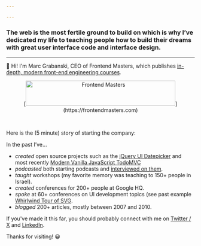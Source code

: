 ```yaml
---

---
```


### The web is the most fertile ground to build on which is why I’ve dedicated my life to teaching people how to build their dreams with great user interface code and interface design.

-----

👋 Hi! I'm Marc Grabanski, CEO of Frontend Masters, which publishes [in-depth, modern front-end engineering courses](https://frontendmasters.com).

<center style="padding-bottom:30px">[<img src="https://static.frontendmasters.com/assets/brand/logos/full-vector.svg" alt="Frontend Masters" width="400" height="67" />](https://frontendmasters.com)</center>

Here is the (5 minute) story of starting the company:

<YouTube id="KL5vEhdFpgQ" poster="https://i.ytimg.com/vi/KL5vEhdFpgQ/maxresdefault.jpg" params="controls=1" />

In the past I’ve…

- _created_ open source projects such as the [jQuery UI Datepicker](https://jqueryui.com/datepicker/) and most recently [Modern Vanilla JavaScript TodoMVC](https://github.com/1Marc/todomvc-vanillajs-2022)
- _podcasted_ both starting podcasts and [interviewed on them](/podcasts).
- _taught_ workshops (my favorite memory was teaching to 150+ people in Israel).
- _created_ conferences for 200+ people at Google HQ.
- _spoke_ at 60+ conferences on UI development topics (see past example [Whirlwind Tour of SVG](https://www.youtube.com/watch?v=a2K_pOp2ydQ).
- _blogged_ 200+ articles, mostly between 2007 and 2010.

If you've made it this far, you should probably connect with me on [Twitter / X](https://twitter.com/1marc) and [LinkedIn](http://www.linkedin.com/in/1marc).

Thanks for visiting! 😀
